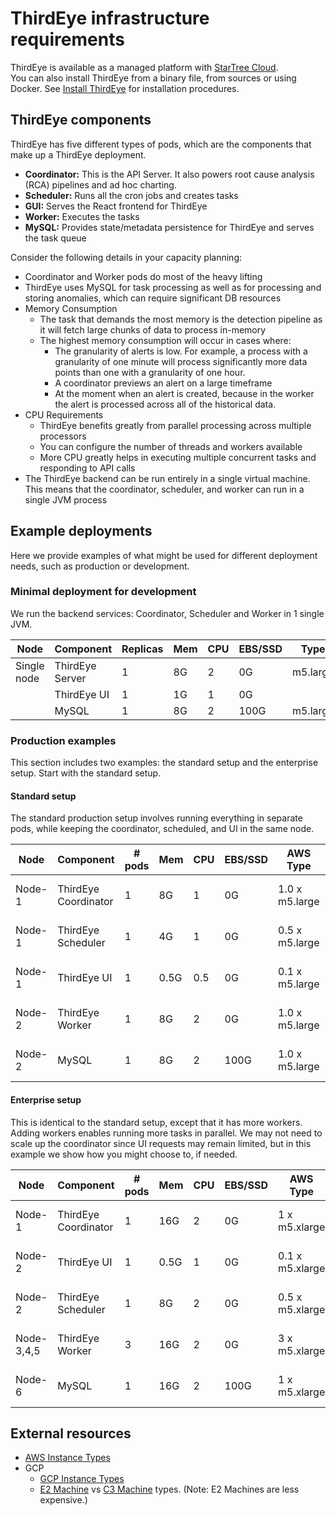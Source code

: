 # ThirdEye infrastructure requirements

ThirdEye is available as a managed platform with [StarTree Cloud](https://www.startree.ai/).  
You can also install ThirdEye from a binary file, from sources or using Docker. See [Install ThirdEye](install-thirdeye.mdx) for installation procedures.


## ThirdEye components

ThirdEye has five different types of pods, which are the components that make up a ThirdEye deployment.
* **Coordinator:** This is the API Server. It also powers root cause analysis (RCA) pipelines and ad hoc charting.
* **Scheduler:** Runs all the cron jobs and creates tasks
* **GUI:** Serves the React frontend for ThirdEye
* **Worker:** Executes the tasks
* **MySQL:** Provides state/metadata persistence for ThirdEye and serves the task queue

Consider the following details in your capacity planning:
* Coordinator and Worker pods do most of the heavy lifting
* ThirdEye uses MySQL for task processing as well as for processing and storing anomalies, which can require significant DB resources
* Memory Consumption
  * The task that demands the most memory is the detection pipeline as it will fetch large chunks of data to process in-memory
  * The highest memory consumption will occur in cases where:
    * The granularity of alerts is low. For example, a process with a granularity of one minute will process significantly more data points than one with a granularity of one hour.
    * A coordinator previews an alert on a large timeframe
    * At the moment when an alert is created, because in the worker the alert is processed across all of the historical data.
* CPU Requirements
  * ThirdEye benefits greatly from parallel processing across multiple processors
  * You can configure the number of threads and workers available
  * More CPU greatly helps in executing multiple concurrent tasks and responding to API calls
* The ThirdEye backend can be run entirely in a single virtual machine. This means that the coordinator, scheduler, and worker can run in a single JVM process

## Example deployments

Here we provide examples of what might be used for different deployment needs, such as production or development.

### Minimal deployment for development

We run the backend services: Coordinator, Scheduler and Worker in 1 single JVM.

| Node        | Component       | Replicas | Mem | CPU  | EBS/SSD  | Type     |
| ----------- | --------------- | -------- | --- | ---- | -------- | -------- |
| Single node | ThirdEye Server | 1        | 8G  | 2    | 0G       | m5.large |
|             | ThirdEye UI     | 1        | 1G  | 1    | 0G       |          |
|             | MySQL           | 1        | 8G  | 2    | 100G     | m5.large |


### Production examples

This section includes two examples: the standard setup and the enterprise setup. Start with the standard setup.


#### Standard setup

The standard production setup involves running everything in separate pods, while keeping the coordinator, scheduled, and UI in the same node.

| Node               | Component            | \# pods | Mem  | CPU | EBS/SSD         | AWS Type             | GCP Type             |
| ------------------ | -------------------- | ------- | ---  | --- | --------------- | -------------------- | -------------------- |
| Node-1             | ThirdEye Coordinator | 1       | 8G   | 1   | 0G              | 1.0 x m5.large       | 1 x n2-standard-2    |
| Node-1             | ThirdEye Scheduler   | 1       | 4G   | 1   | 0G              | 0.5 x m5.large       | 0.5 x n2-standard-2  |
| Node-1             | ThirdEye UI          | 1       | 0.5G | 0.5 | 0G              | 0.1 x m5.large       | 0.1 x n2-standard-2  |
| Node-2             | ThirdEye Worker      | 1       | 8G   | 2   | 0G              | 1.0 x m5.large       | 1 x n2-standard-2    |
| Node-2             | MySQL                | 1       | 8G   | 2   | 100G            | 1.0 x m5.large       | 1 x n2-standard-2    |


#### Enterprise setup

This is identical to the standard setup, except that it has more workers. Adding workers enables running more tasks in parallel. We may not need to scale up the coordinator since UI requests may remain limited, but in this example we show how you might choose to, if needed.

| Node               | Component            | \# pods | Mem  | CPU | EBS/SSD          | AWS Type              | GCP Type              |
| ------------------ | -------------------- | ------- | ---  | --- | ---------------- | --------------------- | --------------------- |
| Node-1             | ThirdEye Coordinator | 1       | 16G  | 2   | 0G               | 1 x m5.xlarge         | 1 x n2-standard-4     |
| Node-2             | ThirdEye UI          | 1       | 0.5G | 1   | 0G               | 0.1 x m5.xlarge       | 0.1 x n2-standard-4   |
| Node-2             | ThirdEye Scheduler   | 1       | 8G   | 2   | 0G               | 0.5 x m5.xlarge       | 0.5 x n2-standard-4   |
| Node-3,4,5         | ThirdEye Worker      | 3       | 16G  | 2   | 0G               | 3 x m5.xlarge         | 3 x n2-standard-4     |
| Node-6             | MySQL                | 1       | 16G  | 2   | 100G             | 1 x m5.xlarge         | 1 x n2-standard-4     |


## External resources

* [AWS Instance Types](https://aws.amazon.com/ec2/instance-types/m5/)
* GCP
  * [GCP Instance Types](https://cloud.google.com/compute/docs/general-purpose-machines)
  * [E2 Machine](https://cloud.google.com/compute/docs/general-purpose-machines#e2_machine_types_table) vs [C3 Machine](https://cloud.google.com/compute/docs/general-purpose-machines#c3_machine_types) types. (Note: E2 Machines are less expensive.)
